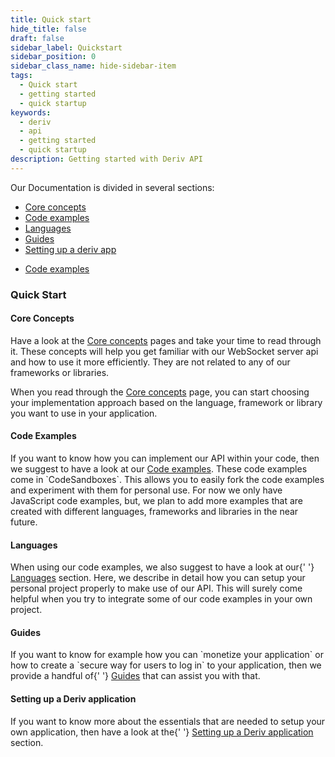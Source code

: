 ```yaml
---
title: Quick start
hide_title: false
draft: false
sidebar_label: Quickstart
sidebar_position: 0
sidebar_class_name: hide-sidebar-item
tags:
  - Quick start
  - getting started
  - quick startup
keywords:
  - deriv
  - api
  - getting started
  - quick startup
description: Getting started with Deriv API
---
```



Our Documentation is divided in several sections:

<RenderOfficialContents>
  <ul>
    <li>
      <a href='category/core-concepts'>Core concepts</a>
    </li>
    <li>
      <a href='category/code-examples'>Code examples</a>
    </li>
    <li>
      <a href='category/languages'>Languages</a>
    </li>
    <li>
      <a href='category/guides'>Guides</a>
    </li>
    <li>
      <a href='setting-up-a-deriv-application'>Setting up a deriv app</a>
    </li>
  </ul>
  <ul>
    <li>
      <a href='category/code-examples'>Code examples</a>
    </li>
  </ul>
</RenderOfficialContents>

<h3>Quick Start</h3>

<RenderOfficialContents>
  <h4>Core Concepts</h4>
</RenderOfficialContents>

<RenderOfficialContents>
  <p>
    Have a look at the <a href='/docs/category/core-concepts'>Core concepts</a> pages and take your
    time to read through it. These concepts will help you get familiar with our WebSocket server api
    and how to use it more efficiently. They are not related to any of our frameworks or libraries.
  </p>
</RenderOfficialContents>

<RenderOfficialContents>
  <p>
    When you read through the <a href='/docs/category/core-concepts'>Core concepts</a> page, you can
    start choosing your implementation approach based on the language, framework or library you want
    to use in your application.
  </p>
</RenderOfficialContents>

<h4>Code Examples</h4>

<p>
  If you want to know how you can implement our API within your code, then we suggest to have a look
  at our <a href='/docs/category/code-examples'>Code examples</a>. These code examples come in
  `CodeSandboxes`. This allows you to easily fork the code examples and experiment with them for
  personal use. For now we only have JavaScript code examples, but, we plan to add more examples
  that are created with different languages, frameworks and libraries in the near future.
</p>

<RenderOfficialContents>
  <h4>Languages</h4>
</RenderOfficialContents>

<RenderOfficialContents>
  <p>
    When using our code examples, we also suggest to have a look at our{' '}
    <a href='/docs/category/languages'>Languages</a> section. Here, we describe in detail how you
    can setup your personal project properly to make use of our API. This will surely come helpful
    when you try to integrate some of our code examples in your own project.
  </p>
</RenderOfficialContents>

<RenderOfficialContents>
  <h4>Guides</h4>
</RenderOfficialContents>

<RenderOfficialContents>
  <p>
    If you want to know for example how you can `monetize your application` or how to create a
    `secure way for users to log in` to your application, then we provide a handful of{' '}
    <a href='/docs/category/guides'>Guides</a> that can assist you with that.
  </p>
</RenderOfficialContents>

<RenderOfficialContents>
  <h4>Setting up a Deriv application</h4>
</RenderOfficialContents>

<RenderOfficialContents>
  <p>
    If you want to know more about the essentials that are needed to setup your own application,
    then have a look at the{' '}
    <a href='/docs/setting-up-a-deriv-application'>Setting up a Deriv application</a> section.
  </p>
</RenderOfficialContents>
